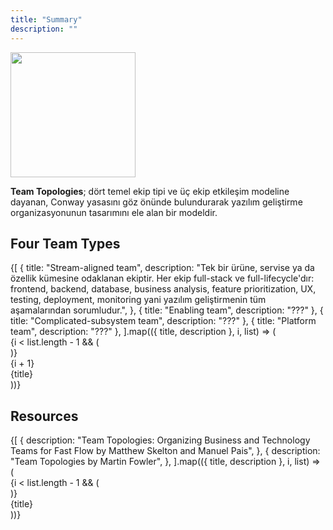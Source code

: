 ```yaml
---
title: "Summary"
description: ""
---
```


<img
  src="https://learning.oreilly.com/api/v2/epubs/urn:orm:book:9781098157234/files/images/Cover.jpg"
  width="200"
  class="m-0"
/>

**Team Topologies**; dört temel ekip tipi ve üç ekip etkileşim modeline
dayanan, Conway yasasını göz önünde bulundurarak yazılım geliştirme
organizasyonunun tasarımını ele alan bir modeldir.

## Four Team Types

<div>
  {[
    {
      title: "Stream-aligned team",
      description:
        "Tek bir ürüne, servise ya da özellik kümesine odaklanan ekiptir. Her ekip full-stack ve full-lifecycle'dır: frontend, backend, database, business analysis, feature prioritization, UX, testing, deployment, monitoring yani yazılım geliştirmenin tüm aşamalarından sorumludur.",
    },
    { title: "Enabling team", description: "???" },
    { title: "Complicated-subsystem team", description: "???" },
    { title: "Platform team", description: "???" },
  ].map(({ title, description }, i, list) => (
    <div class={`relative flex items-start ${i !== 6 ? "pb-2" : ""} ml-4`}>
      {i < list.length - 1 && (
        <div class="absolute w-px h-[calc(100%-2.75rem)] top-[2.75rem] bg-gray-200/70 dark:bg-white/10" />
      )}
      <div class="absolute ml-[-14px] py-2">
        <div class="w-7 h-7 shrink-0 rounded-lg bg-gray-100 dark:text-white dark:bg-[#26292E] text-sm text-gray-800 font-semibold flex items-center justify-center">
          {i + 1}
        </div>
      </div>
      <div class="w-full overflow-hidden pl-12 pr-px">
        <span id="bes" class="block mt-2 -ml-4 font-bold">
          {title}
        </span>
        <span
          class={`block mt-2 -ml-4 ${i !== 6 ? "pb-2" : ""}`}
          dangerouslySetInnerHTML={{ __html: description }}
        ></span>
      </div>
    </div>
  ))}
</div>

## Resources

<div>
  {[
    {
      description:
        "Team Topologies: Organizing Business and Technology Teams for Fast Flow by Matthew Skelton and Manuel Pais",
    },
    {
      description: "Team Topologies by Martin Fowler",
    },
  ].map(({ title, description }, i, list) => (
    <div class={`relative flex items-start ${i !== 6 ? "pb-2" : ""} ml-4`}>
      {i < list.length - 1 && (
        <div class="absolute w-px h-[calc(100%-2.75rem)] top-[2.75rem] bg-gray-200/70 dark:bg-white/10" />
      )}
      <div class="absolute ml-[-14px] py-2">
        <div class="w-7 h-7 shrink-0 rounded-lg bg-gray-100 dark:text-white dark:bg-[#26292E] text-sm text-gray-800 font-semibold flex items-center justify-center"></div>
      </div>
      <div class="w-full overflow-hidden pl-12 pr-px">
        <span class="block mt-2 -ml-4 font-bold">{title}</span>
        <span
          class={`block mt-1 -ml-4 ${i !== 6 ? "pb-2" : ""}`}
          dangerouslySetInnerHTML={{ __html: description }}
        ></span>
      </div>
    </div>
  ))}
</div>
